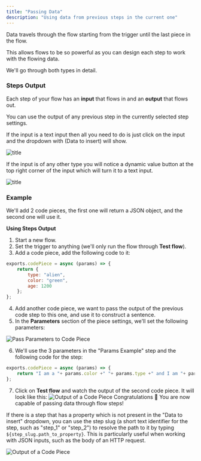 ```yaml
---
title: "Passing Data"
description: "Using data from previous steps in the current one"
---
```


Data travels through the flow starting from the trigger until the last piece in the flow.

This allows flows to be so powerful as you can design each step to work with the flowing data.



We'll go through both types in detail.

### Steps Output

Each step of your flow has an **input** that flows in and an **output** that flows out.

You can use the output of any previous step in the currently selected step settings.

If the input is a text input then all you need to do is just click on the input and the dropdown with (Data to insert) will show.

![title](/resources/screenshots/data-to-insert.png)

If the input is of any other type you will notice a dynamic value button at the top right corner of the input which will turn it to a text input.

![title](/resources/screenshots/dynamic-value.png)




### Example

We'll add 2 code pieces, the first one will return a JSON object, and the second one will use it.

**Using Steps Output**

1. Start a new flow.
2. Set the trigger to anything (we'll only run the flow through **Test flow**).
3. Add a code piece, add the following code to it:
```javascript
exports.codePiece = async (params) => {
    return {
        type: "alien",
        color: "green",
        age: 1200
    };
};
```
4. Add another code piece, we want to pass the output of the previous code step to this one, and use it to construct a sentence.
5. In the **Parameters** section of the piece settings, we'll set the following parameters:

![Pass Parameters to Code Piece](/resources/screenshots/using-activepieces-code-params.png)

6. We'll use the 3 parameters in the "Params Example" step and the following code for the step:
```javascript
exports.codePiece = async (params) => {
    return "I am a "+ params.color +" "+ params.type +" and I am "+ params.age +" years old!";
};
```

7. Click on **Test flow** and watch the output of the second code piece. It will look like this:
![Output of a Code Piece](/resources/screenshots/using-activepieces-code-output.png)
Congratulations 🎉 You are now capable of passing data through flow steps!

<Note>If there is a step that has a property which is not present in the "Data to insert" dropdown, you can use the step slug (a short text identifier for the step, such as "step_1" or "step_2") to resolve the path to it by typing `${step_slug.path_to_property}`. This is particularly useful when working with JSON inputs, such as the body of an HTTP request. </Note>

![Output of a Code Piece](/resources/screenshots/using-activepieces-json-input.png)

